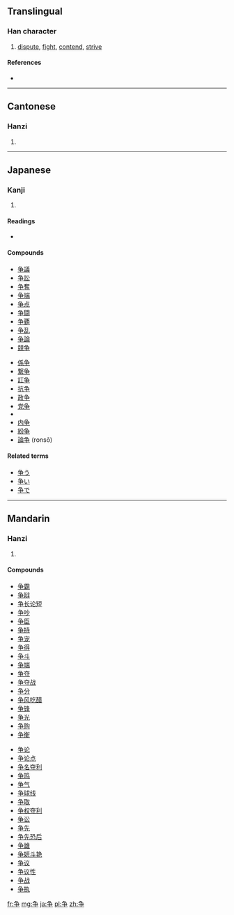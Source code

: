 {{also|爭}}<!-- may be replaced by zh-forms -->
==Translingual==

===Han character===
{{Han char|rn=6|rad=亅|as=05|sn=6|four=|canj=弓尸木 (NSD)}}

# [[dispute]], [[fight]], [[contend]], [[strive]]

====References====
* {{Han ref|kx=0137.301|dkj=00236|hdz=10324.120|uh=4E89|ud=20105}}

----

==Cantonese==

===Hanzi===
{{yue-hanzi|jyut=|y=jaang1, jang1|tra=爭}}

# {{defn|lang=yue|sort=亅05}}

----

==Japanese==

===Kanji===
{{ja-kanji|grade=4|rs=亅05}}

# {{defn|lang=ja|sort=亅05}}

====Readings====
* {{ja-readings|on=[[そう]] ([[sō]])|kun=[[あらそう]] ([[争う]], [[arasou]]), [[あらそい]] ([[争い]], [[arasoi]]), [[いかでか]] ([[ikadeka]])}}

====Compounds====
{{top2}}
* [[争議]]
* [[争訟]]
* [[争奪]]
* [[争端]]
* [[争点]]
* [[争闘]]
* [[争覇]]
* [[争乱]]
* [[争論]]
* [[競争]]
{{mid2}}
* [[係争]]
* [[繋争]]
* [[訌争]]
* [[抗争]]
* [[政争]]
* [[党争]]
* {{term|闘争||[[struggle]]|tr=[[とうそう]], [[tōsō]]|lang=ja|sc=Jpan}}
* [[内争]]
* [[紛争]]
* [[論争]] (ronsō)
{{bottom}}

====Related terms====
* [[争う]]
* [[争い]]
* [[争で]]

----

==Mandarin==

===Hanzi===
{{cmn-hanzi|tra=爭|pin=[[zhēng]] ([[zheng1]]), [[zhèng]] ([[zheng4]])|wg=cheng<sup>1</sup>, cheng<sup>4</sup>}}

# {{defn|lang=cmn|sort=亅05}}

====Compounds====
{{top2}}
* [[争霸]]
* [[争辩]]
* [[争长论短]]
* [[争吵]]
* [[争臣]]
* [[争持]]
* [[争宠]]
* [[争得]]
* [[争斗]]
* [[争端]]
* [[争夺]]
* [[争夺战]]
* [[争分]]
* [[争风吃醋]]
* [[争锋]]
* [[争光]]
* [[争购]]
* [[争衡]]
{{mid2}}
* [[争论]]
* [[争论点]]
* [[争名夺利]]
* [[争鸣]]
* [[争气]]
* [[争球线]]
* [[争取]]
* [[争权夺利]]
* [[争讼]]
* [[争先]]
* [[争先恐后]]
* [[争雄]]
* [[争妍斗艳]]
* [[争议]]
* [[争议性]]
* [[争战]]
* [[争执]]
{{bottom}}

[[fr:争]]
[[mg:争]]
[[ja:争]]
[[pl:争]]
[[zh:争]]